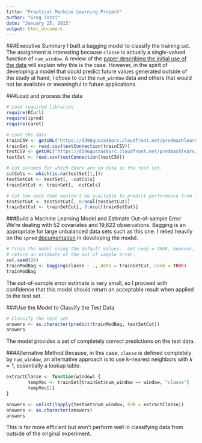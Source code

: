 ```yaml
---
title: "Practical Machine Learning Project"
author: "Greg Tozzi"
date: "January 25, 2015"
output: html_document
---
```


###Executive Summary
I built a bagging model to classify the training set.  The assignment is interesting because `classe` is actually a single-valued function of `num_window`.  A review of the [paper describing the initial use of the data](http://groupware.les.inf.puc-rio.br/public/papers/2013.Velloso.QAR-WLE.pdf) will explain why this is the case.  However, in the spirit of developing a model that could predict future values generated outside of the study at hand, I chose to cut the `num_window` data and others that would not be available or meaningful to future applications.

###Load and process the data

```r
# Load required libraries
require(RCurl)
require(ipred)
require(caret)
```


```r
# Load the data
trainCSV <- getURL("https://d396qusza40orc.cloudfront.net/predmachlearn/pml-training.csv")
trainSet <- read.csv(textConnection(trainCSV))
testCSV <- getURL("https://d396qusza40orc.cloudfront.net/predmachlearn/pml-testing.csv")
testSet <- read.csv(textConnection(testCSV))

# Cut columns for which there are no data in the test set.
cutCols <- which(is.na(testSet[1,]))
testSetCut <- testSet[, -cutCols]
trainSetCut <- trainSet[, -cutCols]

# Cut the data that wouldn't be available to predict performance from future data.
testSetCut <- testSetCut[, 8:ncol(testSetCut)]
trainSetCut <- trainSetCut[, 8:ncol(trainSetCut)]
```

###Build a Machine Learning Model and Estimate Out-of-sample Error
We're dealing with 52 covariates and 19,622 observations.  Bagging is an appropriate for large unbalanced data sets such as this one.  I relied heavily on the `ipred` [documentation](http://cran.r-project.org/web/packages/ipred/ipred.pdf) in developing the model.

```r
# Train the model using the default values.  Set coob = TRUE, however, to
# return an estimate of the out of sample error.
set.seed(98)
trainModBag <- bagging(classe ~ ., data = trainSetCut, coob = TRUE)
trainModBag
```

The out-of-sample error estimate is very small, so I proceed with confidence that this model should return an acceptable result when applied to the test set.

###Use the Model to Classify the Test Data
```r
# Classify the test set
answers <- as.character(predict(trainModBag, testSetCut))
answers
```

The model provides a set of completely correct predictions on the test data.

###Alternative Method
Because, in this case, `classe` is defined completely by `num_window`, an alternative approach is to use k-nearest neighbors with $k = 1$, essentially a lookup table.

```r
extractClasse <- function(window) {
        tempVec <- trainSet[trainSet$num_window == window, "classe"]
        tempVec[1]
}

answers <- unlist(lapply(testSet$num_window, FUN = extractClasse))
answers <- as.character(answers)
answers
```

This is far more efficient but won't perform well in classifying data from outside of the original experiment.
